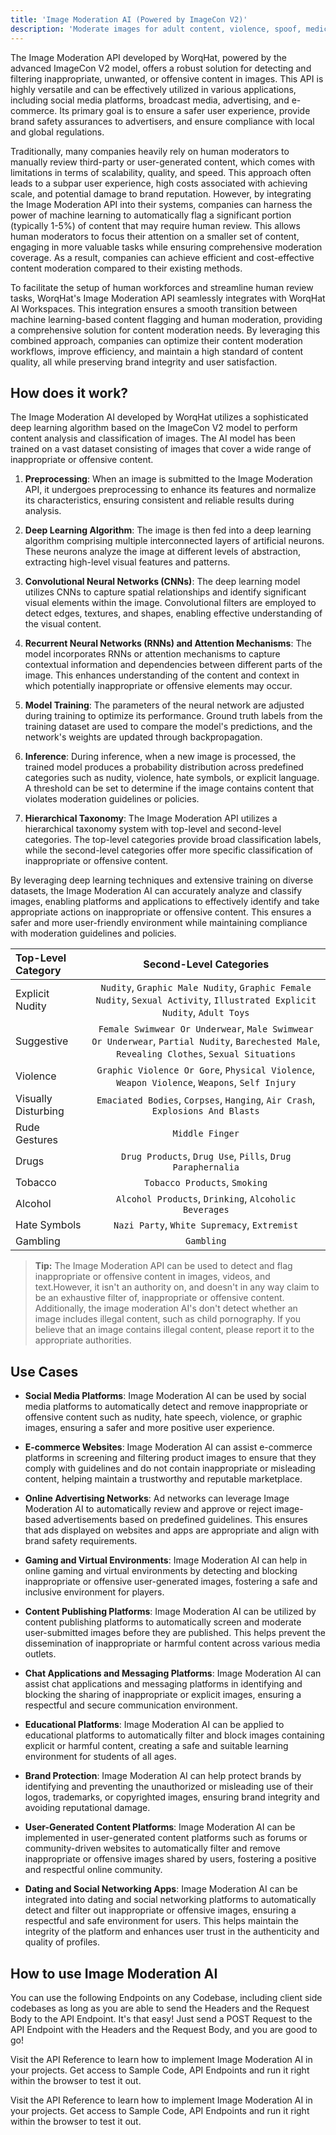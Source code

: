 ```yaml
---
title: 'Image Moderation AI (Powered by ImageCon V2)'
description: 'Moderate images for adult content, violence, spoof, medical content, etc.'
---
```


The Image Moderation API developed by WorqHat, powered by the advanced ImageCon V2 model, offers a robust solution for detecting and filtering inappropriate, unwanted, or offensive content in images. This API is highly versatile and can be effectively utilized in various applications, including social media platforms, broadcast media, advertising, and e-commerce. Its primary goal is to ensure a safer user experience, provide brand safety assurances to advertisers, and ensure compliance with local and global regulations.

Traditionally, many companies heavily rely on human moderators to manually review third-party or user-generated content, which comes with limitations in terms of scalability, quality, and speed. This approach often leads to a subpar user experience, high costs associated with achieving scale, and potential damage to brand reputation. However, by integrating the Image Moderation API into their systems, companies can harness the power of machine learning to automatically flag a significant portion (typically 1-5%) of content that may require human review. This allows human moderators to focus their attention on a smaller set of content, engaging in more valuable tasks while ensuring comprehensive moderation coverage. As a result, companies can achieve efficient and cost-effective content moderation compared to their existing methods.

To facilitate the setup of human workforces and streamline human review tasks, WorqHat's Image Moderation API seamlessly integrates with WorqHat AI Workspaces. This integration ensures a smooth transition between machine learning-based content flagging and human moderation, providing a comprehensive solution for content moderation needs. By leveraging this combined approach, companies can optimize their content moderation workflows, improve efficiency, and maintain a high standard of content quality, all while preserving brand integrity and user satisfaction.


## How does it work?

The Image Moderation AI developed by WorqHat utilizes a sophisticated deep learning algorithm based on the ImageCon V2 model to perform content analysis and classification of images. The AI model has been trained on a vast dataset consisting of images that cover a wide range of inappropriate or offensive content.

1. **Preprocessing**: When an image is submitted to the Image Moderation API, it undergoes preprocessing to enhance its features and normalize its characteristics, ensuring consistent and reliable results during analysis.

2. **Deep Learning Algorithm**: The image is then fed into a deep learning algorithm comprising multiple interconnected layers of artificial neurons. These neurons analyze the image at different levels of abstraction, extracting high-level visual features and patterns.

3. **Convolutional Neural Networks (CNNs)**: The deep learning model utilizes CNNs to capture spatial relationships and identify significant visual elements within the image. Convolutional filters are employed to detect edges, textures, and shapes, enabling effective understanding of the visual content.

4. **Recurrent Neural Networks (RNNs) and Attention Mechanisms**: The model incorporates RNNs or attention mechanisms to capture contextual information and dependencies between different parts of the image. This enhances understanding of the content and context in which potentially inappropriate or offensive elements may occur.

5. **Model Training**: The parameters of the neural network are adjusted during training to optimize its performance. Ground truth labels from the training dataset are used to compare the model's predictions, and the network's weights are updated through backpropagation.

6. **Inference**: During inference, when a new image is processed, the trained model produces a probability distribution across predefined categories such as nudity, violence, hate symbols, or explicit language. A threshold can be set to determine if the image contains content that violates moderation guidelines or policies.

7. **Hierarchical Taxonomy**: The Image Moderation API utilizes a hierarchical taxonomy system with top-level and second-level categories. The top-level categories provide broad classification labels, while the second-level categories offer more specific classification of inappropriate or offensive content.

By leveraging deep learning techniques and extensive training on diverse datasets, the Image Moderation AI can accurately analyze and classify images, enabling platforms and applications to effectively identify and take appropriate actions on inappropriate or offensive content. This ensures a safer and more user-friendly environment while maintaining compliance with moderation guidelines and policies.

| Top-Level Category | Second-Level Categories |
|:---------| :------------: |
|Explicit Nudity| `Nudity`, `Graphic Male Nudity`, `Graphic Female Nudity`, `Sexual Activity`, `Illustrated Explicit Nudity`, `Adult Toys`|
| Suggestive | `Female Swimwear Or Underwear`, `Male Swimwear Or Underwear`, `Partial Nudity`, `Barechested Male`, `Revealing Clothes`, `Sexual Situations`|
| Violence | `Graphic Violence Or Gore`, `Physical Violence`, `Weapon Violence`, `Weapons`, `Self Injury`|
| Visually Disturbing | `Emaciated Bodies`, `Corpses`, `Hanging`, `Air Crash`, `Explosions And Blasts`|
| Rude Gestures | `Middle Finger`|
| Drugs | `Drug Products`, `Drug Use`, `Pills`, `Drug Paraphernalia`|
| Tobacco | `Tobacco Products`, `Smoking`|
| Alcohol | `Alcohol Products`, `Drinking`, `Alcoholic Beverages`|
| Hate Symbols | `Nazi Party`, `White Supremacy`, `Extremist`|
| Gambling | `Gambling`|

>  **Tip:** The Image Moderation API can be used to detect and flag inappropriate or offensive
content in images, videos, and text.However, it isn't an authority on, and doesn't in any way
claim to be an exhaustive filter of, inappropriate or offensive content. Additionally, the
image moderation AI's don't detect whether an image includes illegal content, such as child
pornography. If you believe that an image contains illegal content, please report it to the
appropriate authorities.

## Use Cases

- **Social Media Platforms**: Image Moderation AI can be used by social media platforms to automatically detect and remove inappropriate or offensive content such as nudity, hate speech, violence, or graphic images, ensuring a safer and more positive user experience.

- **E-commerce Websites**: Image Moderation AI can assist e-commerce platforms in screening and filtering product images to ensure that they comply with guidelines and do not contain inappropriate or misleading content, helping maintain a trustworthy and reputable marketplace.

- **Online Advertising Networks**: Ad networks can leverage Image Moderation AI to automatically review and approve or reject image-based advertisements based on predefined guidelines. This ensures that ads displayed on websites and apps are appropriate and align with brand safety requirements.

- **Gaming and Virtual Environments**: Image Moderation AI can help in online gaming and virtual environments by detecting and blocking inappropriate or offensive user-generated images, fostering a safe and inclusive environment for players.

- **Content Publishing Platforms**: Image Moderation AI can be utilized by content publishing platforms to automatically screen and moderate user-submitted images before they are published. This helps prevent the dissemination of inappropriate or harmful content across various media outlets.

- **Chat Applications and Messaging Platforms**: Image Moderation AI can assist chat applications and messaging platforms in identifying and blocking the sharing of inappropriate or explicit images, ensuring a respectful and secure communication environment.

- **Educational Platforms**: Image Moderation AI can be applied to educational platforms to automatically filter and block images containing explicit or harmful content, creating a safe and suitable learning environment for students of all ages.

- **Brand Protection**: Image Moderation AI can help protect brands by identifying and preventing the unauthorized or misleading use of their logos, trademarks, or copyrighted images, ensuring brand integrity and avoiding reputational damage.

- **User-Generated Content Platforms**: Image Moderation AI can be implemented in user-generated content platforms such as forums or community-driven websites to automatically filter and remove inappropriate or offensive images shared by users, fostering a positive and respectful online community.

- **Dating and Social Networking Apps**: Image Moderation AI can be integrated into dating and social networking platforms to automatically detect and filter out inappropriate or offensive images, ensuring a respectful and safe environment for users. This helps maintain the integrity of the platform and enhances user trust in the authenticity and quality of profiles.


## How to use Image Moderation AI

You can use the following Endpoints on any Codebase, including client side codebases as long as
you are able to send the Headers and the Request Body to the API Endpoint. It's that easy! Just
send a POST Request to the API Endpoint with the Headers and the Request Body, and you are good to go!

Visit the API Reference to learn how to implement Image Moderation AI in your projects. Get access to Sample
Code, API Endpoints and run it right within the browser to test it out.

<Card title="View API Reference to Implement" icon="link" iconType="duotone" color="#ea5a0c"
      href="/api-reference/content-moderation/image-moderation">
  Visit the API Reference to learn how to implement Image Moderation AI in your projects. Get
  access to
  Sample Code, API Endpoints and run it right within the browser to test it out.
</Card>
